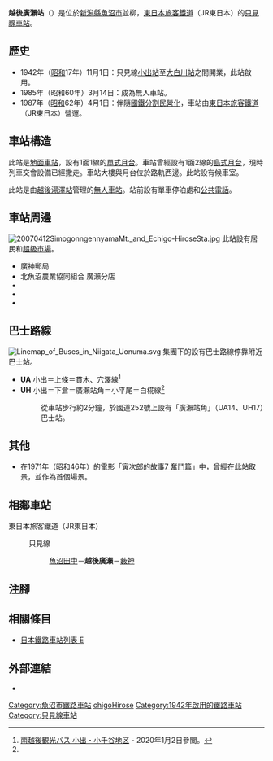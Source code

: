 {{NoteTA
|T=zh-hans:越後广濑站;zh-hk:越後廣瀨站;zh-tw:越後廣瀨車站;
|1=zh-hans:越後广濑站;zh-hk:越後廣瀨站;zh-tw:越後廣瀨車站;
}}
{{Infobox station
|公司色 = green
|站名 = 越後廣瀨
|圖片 = Echigo-hirose_sta.jpg
|圖片說明 = 車站大樓（2006年8月）
|日文原名 = 越後広瀬
|平假名 = えちごひろせ
|羅馬拼音 = Echigo-Hirose
|副站名 = 
|電報略號 = ヒセ
|所在地 = {{JPN}}[[新潟縣|新潟縣]][[魚沼市|魚沼市]]並柳
|座標 = {{coord|37|16|27.5|N|138|58|52.3|E|type:railwaystation_region:JP-24|display=inline,title}}
|車站構造 = [[地面車站|地面車站]]
|月台配置 = 1面1線
|啟用年月日 = 1942年（[[昭和|昭和]]17年）11月1日
|廢站年月日 = 
|乘客人數 = 
|上下車人次 = 
|統計年度 = 
|轉車 = 
|全寬備註 = [[無人車站|無人車站]]
|adjacent = {{Adjacent stations|system=東日本旅客鐵道|line=只見線|left=魚沼田中|right=藪神|note-left=2.5km|note-mid=距離[[會津若松站|會津若松]]129.5km|note-right=2.1km}}
}}
'''越後廣瀨站'''（{{jpn|j=越後広瀬駅|hg=えちごひろせえき|rm=Echigo-Hirose eki|f=y}}）是位於[[新潟縣|新潟縣]][[魚沼市|魚沼市]]並柳，[[東日本旅客鐵道|東日本旅客鐵道]]（JR東日本）的[[只見線|只見線]][[鐵路車站|車站]]。

== 歷史 ==
* 1942年（[[昭和|昭和]]17年）11月1日：只見線[[小出站|小出站]]至[[大白川站|大白川站]]之間開業，此站啟用。
* 1985年（昭和60年）3月14日：成為無人車站。
* 1987年（[[昭和|昭和]]62年）4月1日：伴隨[[國鐵分割民營化|國鐵分割民營化]]，車站由[[東日本旅客鐵道|東日本旅客鐵道]]（JR東日本）營運。

== 車站構造 ==
此站是[[地面車站|地面車站]]，設有1面1線的[[單式月台|單式月台]]。車站曾經設有1面2線的[[島式月台|島式月台]]，現時列車交會設備已經撒走。車站大樓與月台位於路軌西邊。此站設有候車室。

此站是由[[越後湯澤站|越後湯澤站]]管理的[[無人車站|無人車站]]。站前設有單車停泊處和[[公共電話|公共電話]]。

== 車站周邊 ==
[[File:20070412SimogonngennyamaMt._and_Echigo-HiroseSta.jpg|thumb]]
此站設有居民和[[超級市場|超級市場]]。
* 廣神郵局
* 北魚沼農業協同組合 廣瀨分店
* {{Translink|ja|国道252号|國道252号}}
* {{Translink|ja|国道291号|國道291号}}
* {{Translink|ja|国道352号|國道352号}}

== 巴士路線 ==
[[File:Linemap_of_Buses_in_Niigata_Uonuma.svg|thumb]]
{{Translink|ja|越後交通}}集團下的{{Translink|ja|南越後観光バス|南越後觀光巴士}}設有巴士路線停靠附近巴士站。
* '''UA''' 小出＝上條＝貫木、穴澤線<ref name="MEKK">[http://www.minamiechigo.co.jp/right-koide.html 南越後観光バス 小出・小千谷地区]{{ja icon}} - 2020年1月2日參閲。</ref>
* '''UH''' 小出＝下倉＝廣瀨站角＝小平尾＝白椛線<ref name="MEKK"/>
*: 從車站步行約2分鐘，於國道252號上設有「廣瀨站角」（UA14、UH17）巴士站。

== 其他 ==
* 在1971年（昭和46年）的電影「[[寅次郎的故事7_奮鬥篇|寅次郎的故事7 奮鬥篇]]」中，曾經在此站取景，並作為首個場景。

== 相鄰車站 ==
; 東日本旅客鐵道（JR東日本）
: {{Color|#008dd1|■}}只見線
:: [[魚沼田中站|魚沼田中]]－'''越後廣瀨'''－[[藪神站|藪神]]

== 注腳 ==
{{Reflist}}
== 相關條目 ==
{{Commonscat}}
* [[日本鐵路車站列表_E|日本鐵路車站列表 E]]
== 外部連結 ==
* {{外部連結/JR東日本車站|filename=281|name=越後廣瀨}}{{ja icon}}
{{只見線}}
{{DEFAULTSORT:Echigo-Hirose}}
[[Category:魚沼市鐵路車站|Category:魚沼市鐵路車站]]
[[Category:日本鐵路車站_E|chigoHirose]]
[[Category:1942年啟用的鐵路車站|Category:1942年啟用的鐵路車站]]
[[Category:只見線車站|Category:只見線車站]]